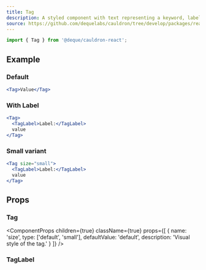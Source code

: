 ```yaml
---
title: Tag
description: A styled component with text representing a keyword, label, or property.
source: https://github.com/dequelabs/cauldron/tree/develop/packages/react/src/components/Tag/index.tsx
---
```



```js
import { Tag } from '@deque/cauldron-react';
```

## Example

### Default

```jsx example
<Tag>Value</Tag>
```

### With Label

```jsx example
<Tag>
  <TagLabel>Label:</TagLabel>
  value
</Tag>
```

### Small variant

```jsx example
<Tag size="small">
  <TagLabel>Label:</TagLabel>
  value
</Tag>
```

## Props

### Tag

<ComponentProps
  children={true}
  className={true}
  props={[
    {
      name: 'size',
      type: ['default', 'small'],
      defaultValue: 'default',
      description: 'Visual style of the tag.'
    }
  ]}
/>

### TagLabel

<ComponentProps children={true} className={true} />
